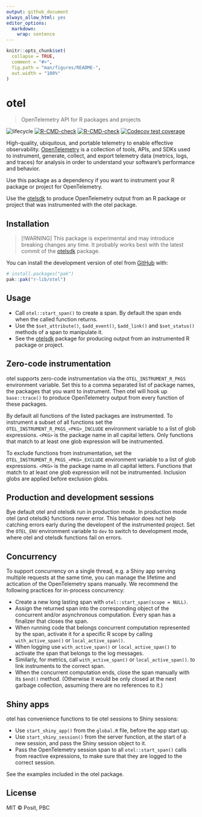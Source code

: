 ```yaml
---
output: github_document
always_allow_html: yes
editor_options:
  markdown:
    wrap: sentence
---
```


<!-- README.md is generated from README.Rmd. Please edit that file -->

```r
knitr::opts_chunk$set(
  collapse = TRUE,
  comment = "#>",
  fig.path = "man/figures/README-",
  out.width = "100%"
)
```

# otel

> OpenTelemetry API for R packages and projects

<!-- badges: start -->
![lifecycle](https://lifecycle.r-lib.org/articles/figures/lifecycle-experimental.svg) [![R-CMD-check](https://github.com/r-lib/otel/actions/workflows/R-CMD-check.yaml/badge.svg)](https://github.com/r-lib/otel/actions/workflows/R-CMD-check.yaml)
[![R-CMD-check](https://github.com/r-lib/otel/actions/workflows/R-CMD-check.yaml/badge.svg)](https://github.com/r-lib/otel/actions/workflows/R-CMD-check.yaml)
[![Codecov test coverage](https://codecov.io/gh/r-lib/otel/graph/badge.svg)](https://app.codecov.io/gh/r-lib/otel)
<!-- badges: end -->

High-quality, ubiquitous, and portable telemetry to enable effective observability. [OpenTelemetry](https://opentelemetry.io/docs/) is a collection of tools, APIs, and SDKs used to instrument, generate, collect, and export telemetry data (metrics, logs, and traces) for analysis in order to understand your software's performance and behavior.

Use this package as a dependency if you want to instrument your R package or project for OpenTelemetry.

Use the [otelsdk](https://github.com/r-lib/otelsdk) to produce OpenTelemetry output from an R package or project that was instrumented with the otel package.

## Installation

> [!WARNING]
> This package is experimental and may introduce breaking changes any time.
> It probably works best with the latest commit of the
> [otelsdk](https://github.com/r-lib/otelsdk) package.

You can install the development version of otel from [GitHub](https://github.com/) with:

``` r
# install.packages("pak")
pak::pak("r-lib/otel")
```

## Usage

* Call `otel::start_span()` to create a span. By default the span ends when the called function returns.
* Use the `$set_attribute()`, `$add_event()`, `$add_link()` and `$set_status()` methods of a span to manipulate it.
* See the [otelsdk](https://github.com/r-lib/otelsdk) package for producing output from an instrumented R package or project.

## Zero-code instrumentation

otel supports zero-code instrumentation via the `OTEL_INSTRUMENT_R_PKGS` environment variable. Set this to a comma separated list of package names, the packages that you want to instrument. Then otel will hook up `base::trace()` to produce OpenTelemetry output from every function of these packages.

By default all functions of the listed packages are instrumented. To instrument a subset of all functions set the `OTEL_INSTRUMENT_R_PKGS_<PKG>_INCLUDE` environment variable to a list of glob expressions. `<PKG>` is the package name in all capital letters. Only functions that match to at least one glob expression will be instrumented.

To exclude functions from instrumentation, set the `OTEL_INSTRUMENT_R_PKGS_<PKG>_EXCLUDE` environment variable to a list of glob expressions. `<PKG>` is the package name in all capital letters. Functions that match to at least one glob expression will not be instrumented. Inclusion globs are applied before exclusion globs.

## Production and development sessions

Bye default otel and otelsdk run in production mode. In production mode otel (and otelsdk) functions never error. This behavior does not help catching errors early during the developent of the instrumented project. Set the `OTEL_ENV` environment variable to `dev` to switch to development mode, where otel and otelsdk functions fail on errors.

## Concurrency

To support concurrency on a single thread, e.g. a Shiny app serving multiple
requests at the same time, you can manage the lifetime and actication of the
OpenTelemetry spans manually. We recommend the following practices for
in-process concurrency:

* Create a new long lasting span with `otel::start_span(scope = NULL)`.
* Assign the returned span into the corresponding object of the concurrent
  and/or asynchronous computation. Every span has a finalizer that closes
  the span.
* When running code that belongs concurrent computation represented by the
  span, activate it for a specific R scope by calling `with_active_span()`
  or `local_active_span()`.
* When logging use `with_active_span()` or `local_active_span()`
  to activate the span that belongs to the log messages.
* Similarly, for metrics, call `with_active_span()` or `local_active_span()`.
  to link instruments to the correct span.
* When the concurrent computation ends, close the span manually
  with its `$end()` method. (Otherwise it would be only closed at the
  next garbage collection, assuming there are no references to it.)

## Shiny apps

otel has convenience functions to tie otel sessions to Shiny sessions:

* Use `start_shiny_app()` from the `global.R` file, before the app start up.
* Use `start_shiny_session()` from the server function, at the start of a new session, and pass the Shiny session object to it.
* Pass the OpenTelemetry session span to all `otel::start_span()` calls from reactive expressions, to make sure that they are logged to the correct session.

See the examples included in the otel package.

## License

MIT © Posit, PBC
